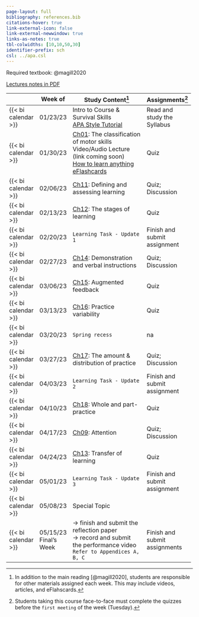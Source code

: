 ```yaml
---
page-layout: full
bibliography: references.bib
citations-hover: true
link-external-icon: false
link-external-newwindow: true
links-as-notes: true
tbl-colwidths: [10,10,50,30]
identifier-prefix: sch
csl: ../apa.csl
---
```


Required textbook: @magill2020

[Lectures notes in PDF](https://mycsunemail-my.sharepoint.com/:f:/g/personal/ovande_furtado_csun_edu/EgvTsxjz9lxPs8aAE9d58KYBXMYMqbVpou6BhML72o8kJw?e=JVYhdJ)

+---------------------+--------------+-------------------------------------------------------------------------------------------------------------------------------------------------------------------------------------+-------------------------------+
|                     | Week of      | Study Content[^1]                                                                                                                                                                   | Assignments[^2]               |
+=====================+==============+=====================================================================================================================================================================================+===============================+
| {{< bi calendar >}} | 01/23/23     | Intro to Course & Survival Skills\                                                                                                                                                  | Read and study the Syllabus   |
|                     |              | [APA Style Tutorial](https://docs.google.com/document/d/e/2PACX-1vQg7XJ-Z5619v-v9uCbS_5QjpYIfXH2Q1amid7Wcv6cmBMj-cMPpdJ2wK4NwU6H53LLbbgusqxxqXC6/pub)                               |                               |
+---------------------+--------------+-------------------------------------------------------------------------------------------------------------------------------------------------------------------------------------+-------------------------------+
| {{< bi calendar >}} | 01/30/23     | [Ch01](https://mycsunemail-my.sharepoint.com/:f:/g/personal/ovande_furtado_csun_edu/EgvTsxjz9lxPs8aAE9d58KYBXMYMqbVpou6BhML72o8kJw?e=JVYhdJ): The classification of motor skills\   | Quiz                          |
|                     |              | Video/Audio Lecture (link coming soon)\                                                                                                                                             |                               |
|                     |              | [How to learn anything](https://youtu.be/5MgBikgcWnY)\                                                                                                                              |                               |
|                     |              | [eFlashcards](https://quizlet.com/_zs84k?x=1jqt&i=dj5)                                                                                                                              |                               |
+---------------------+--------------+-------------------------------------------------------------------------------------------------------------------------------------------------------------------------------------+-------------------------------+
| {{< bi calendar >}} | 02/06/23     | [Ch11](https://mycsunemail-my.sharepoint.com/:f:/g/personal/ovande_furtado_csun_edu/EgvTsxjz9lxPs8aAE9d58KYBXMYMqbVpou6BhML72o8kJw?e=JVYhdJ): Defining and assessing learning       | Quiz; Discussion              |
+---------------------+--------------+-------------------------------------------------------------------------------------------------------------------------------------------------------------------------------------+-------------------------------+
| {{< bi calendar >}} | 02/13/23     | [Ch12](https://mycsunemail-my.sharepoint.com/:f:/g/personal/ovande_furtado_csun_edu/EgvTsxjz9lxPs8aAE9d58KYBXMYMqbVpou6BhML72o8kJw?e=JVYhdJ): The stages of learning                | Quiz                          |
+---------------------+--------------+-------------------------------------------------------------------------------------------------------------------------------------------------------------------------------------+-------------------------------+
| {{< bi calendar >}} | 02/20/23     | `Learning Task - Update 1`                                                                                                                                                          | Finish and submit assignment  |
+---------------------+--------------+-------------------------------------------------------------------------------------------------------------------------------------------------------------------------------------+-------------------------------+
| {{< bi calendar >}} | 02/27/23     | [Ch14](https://mycsunemail-my.sharepoint.com/:f:/g/personal/ovande_furtado_csun_edu/EgvTsxjz9lxPs8aAE9d58KYBXMYMqbVpou6BhML72o8kJw?e=JVYhdJ): Demonstration and verbal instructions | Quiz; Discussion              |
+---------------------+--------------+-------------------------------------------------------------------------------------------------------------------------------------------------------------------------------------+-------------------------------+
| {{< bi calendar >}} | 03/06/23     | [Ch15](https://mycsunemail-my.sharepoint.com/:f:/g/personal/ovande_furtado_csun_edu/EgvTsxjz9lxPs8aAE9d58KYBXMYMqbVpou6BhML72o8kJw?e=JVYhdJ): Augmented feedback                    | Quiz                          |
+---------------------+--------------+-------------------------------------------------------------------------------------------------------------------------------------------------------------------------------------+-------------------------------+
| {{< bi calendar >}} | 03/13/23     | [Ch16](https://mycsunemail-my.sharepoint.com/:f:/g/personal/ovande_furtado_csun_edu/EgvTsxjz9lxPs8aAE9d58KYBXMYMqbVpou6BhML72o8kJw?e=JVYhdJ): Practice variability                  | Quiz                          |
+---------------------+--------------+-------------------------------------------------------------------------------------------------------------------------------------------------------------------------------------+-------------------------------+
| {{< bi calendar >}} | 03/20/23     | `Spring recess`                                                                                                                                                                     | na                            |
+---------------------+--------------+-------------------------------------------------------------------------------------------------------------------------------------------------------------------------------------+-------------------------------+
| {{< bi calendar >}} | 03/27/23     | [Ch17](https://mycsunemail-my.sharepoint.com/:f:/g/personal/ovande_furtado_csun_edu/EgvTsxjz9lxPs8aAE9d58KYBXMYMqbVpou6BhML72o8kJw?e=JVYhdJ): The amount & distribution of practice | Quiz; Discussion              |
+---------------------+--------------+-------------------------------------------------------------------------------------------------------------------------------------------------------------------------------------+-------------------------------+
| {{< bi calendar >}} | 04/03/23     | `Learning Task - Update 2`                                                                                                                                                          | Finish and submit assignment  |
+---------------------+--------------+-------------------------------------------------------------------------------------------------------------------------------------------------------------------------------------+-------------------------------+
| {{< bi calendar >}} | 04/10/23     | [Ch18](https://mycsunemail-my.sharepoint.com/:f:/g/personal/ovande_furtado_csun_edu/EgvTsxjz9lxPs8aAE9d58KYBXMYMqbVpou6BhML72o8kJw?e=JVYhdJ): Whole and part-practice               | Quiz                          |
+---------------------+--------------+-------------------------------------------------------------------------------------------------------------------------------------------------------------------------------------+-------------------------------+
| {{< bi calendar >}} | 04/17/23     | [Ch09](https://mycsunemail-my.sharepoint.com/:f:/g/personal/ovande_furtado_csun_edu/EgvTsxjz9lxPs8aAE9d58KYBXMYMqbVpou6BhML72o8kJw?e=JVYhdJ): Attention                             | Quiz; Discussion              |
+---------------------+--------------+-------------------------------------------------------------------------------------------------------------------------------------------------------------------------------------+-------------------------------+
| {{< bi calendar >}} | 04/24/23     | [Ch13](https://mycsunemail-my.sharepoint.com/:f:/g/personal/ovande_furtado_csun_edu/EgvTsxjz9lxPs8aAE9d58KYBXMYMqbVpou6BhML72o8kJw?e=JVYhdJ): Transfer of learning                  | Quiz                          |
+---------------------+--------------+-------------------------------------------------------------------------------------------------------------------------------------------------------------------------------------+-------------------------------+
| {{< bi calendar >}} | 05/01/23     | `Learning Task - Update 3`                                                                                                                                                          | Finish and submit assignment  |
+---------------------+--------------+-------------------------------------------------------------------------------------------------------------------------------------------------------------------------------------+-------------------------------+
| {{< bi calendar >}} | 05/08/23     | Special Topic                                                                                                                                                                       |                               |
+---------------------+--------------+-------------------------------------------------------------------------------------------------------------------------------------------------------------------------------------+-------------------------------+
| {{< bi calendar >}} | 05/15/23\    | → finish and submit the reflection paper\                                                                                                                                           | Finish and submit assignments |
|                     | Final's Week | → record and submit the performance video\                                                                                                                                          |                               |
|                     |              | `Refer to Appendices A, B, C`                                                                                                                                                       |                               |
+---------------------+--------------+-------------------------------------------------------------------------------------------------------------------------------------------------------------------------------------+-------------------------------+

[^1]: In addition to the main reading [@magill2020], students are responsible for other materials assigned each week. This may include videos, articles, and eFlahscards.

[^2]: Students taking this course face-to-face must complete the quizzes before the `first meeting` of the week (Tuesday).
